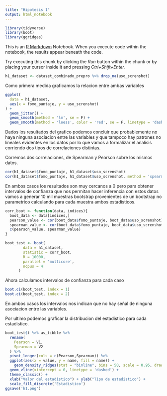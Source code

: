 ```yaml
---
title: "Hipotesis 1"
output: html_notebook
---
```


```r
library(tidyverse)
library(boot)
library(ggridges)
```



This is an [R Markdown](http://rmarkdown.rstudio.com) Notebook. When you execute code within the notebook, the results appear beneath the code. 

Try executing this chunk by clicking the *Run* button within the chunk or by placing your cursor inside it and pressing *Ctrl+Shift+Enter*. 

```r
h1_dataset <- dataset_combinado_prepro %>% drop_na(uso_screnshot)
```

Como primera medida graficamos la relacion entre ambas variables

```r
ggplot(
  data = h1_dataset,
  aes(x = fomo_puntaje, y = uso_screnshot)
) +
  geom_jitter() +
  geom_smooth(method = 'lm', se = F) +
  geom_smooth(method = 'loess', color = 'red', se = F, linetype = 'dashed')
```

Dados los resultados del grafico podemos concluir que probablemente no haya ninguna asociacion entre las variables y que tampoco hay patrones no lineales evidentes en los datos por lo que vamos a formalizar el analisis corriendo dos tipos de correlaciones distintas.

Corremos dos correlaciones, de Spearman y Pearson sobre los mismos datos. 

```r
cor(h1_dataset$fomo_puntaje, h1_dataset$uso_screnshot)
cor(h1_dataset$fomo_puntaje, h1_dataset$uso_screnshot, method = 'spearman')
```

En ambos casos los resultados son muy cercanos a 0 pero para obtener intervalos de confianza que nos permitan hacer inferencia con estos datos vamos a generar 10 mil muestras bootstrap provenientes de un bootstrap no parametrico calculando para cada muestra ambos estadisticos.

```r
corr_boot <- function(data, indices){
  boot_data <- data[indices,]
  pearson_value <- cor(boot_data$fomo_puntaje, boot_data$uso_screnshot)
  spearman_value <- cor(boot_data$fomo_puntaje, boot_data$uso_screnshot, method = 'spearman')
  c(pearson_value, spearman_value)
}

boot_test <- boot(
        data = h1_dataset,
        statistic = corr_boot,
        R = 10000,
        parallel = 'multicore',
        ncpus = 4
      )
```

Ahora calculamos intervalos de confianza para cada caso

```r
boot.ci(boot_test, index = 1)
boot.ci(boot_test, index = 2)
```
En ambos casos los intervalos nos indican que no hay señal de ninguna asociacion entre las variables. 

Por ultimo podemos graficar la distribucion del estadistico para cada estadistico.

```r
boot_test$t %>% as_tibble %>%
  rename(
    Pearson = V1,
    Spearman = V2
  ) %>%
  pivot_longer(cols = c(Pearson,Spearman)) %>%
  ggplot(aes(x = value, y = name, fill = name)) +
    geom_density_ridges(stat = "binline", bins = 50, scale = 0.95, draw_baseline = FALSE) +
  geom_vline(xintercept = 0, linetype = 'dashed') +
  theme_classic() +
  xlab("Valor del estadistico") + ylab("Tipo de estadistico") +
  scale_fill_discrete('Estadistico')
ggsave('h1.png')
```

